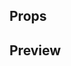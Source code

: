 
<Meta title="Molecules|Social Link" component={SocialLink} />

## Props

<Props of={SocialLink} />

## Preview

<Preview>
  <Story name="Social link">
    <SocialLink
      type={select(
        'type',
        {
          Instagram: 'instagram',
          Facebook: 'facebook',
          Twitter: 'twitter',
        },
        'instagram'
      )}
    />
  </Story>
</Preview>
